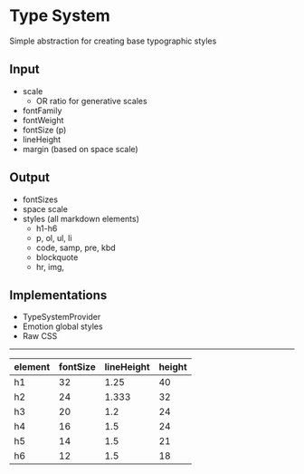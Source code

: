 
# Type System

Simple abstraction for creating base typographic styles

## Input
- scale
  - OR ratio for generative scales
- fontFamily
- fontWeight
- fontSize (p)
- lineHeight
- margin (based on space scale)

## Output
- fontSizes
- space scale
- styles (all markdown elements)
  - h1-h6
  - p, ol, ul, li
  - code, samp, pre, kbd
  - blockquote
  - hr, img,

## Implementations
- TypeSystemProvider
- Emotion global styles
- Raw CSS

---

element | fontSize  | lineHeight  | height
--------|-----------|-------------|-------
h1      | 32        | 1.25        | 40
h2      | 24        | 1.333       | 32
h3      | 20        | 1.2         | 24
h4      | 16        | 1.5         | 24
h5      | 14        | 1.5         | 21
h6      | 12        | 1.5         | 18
